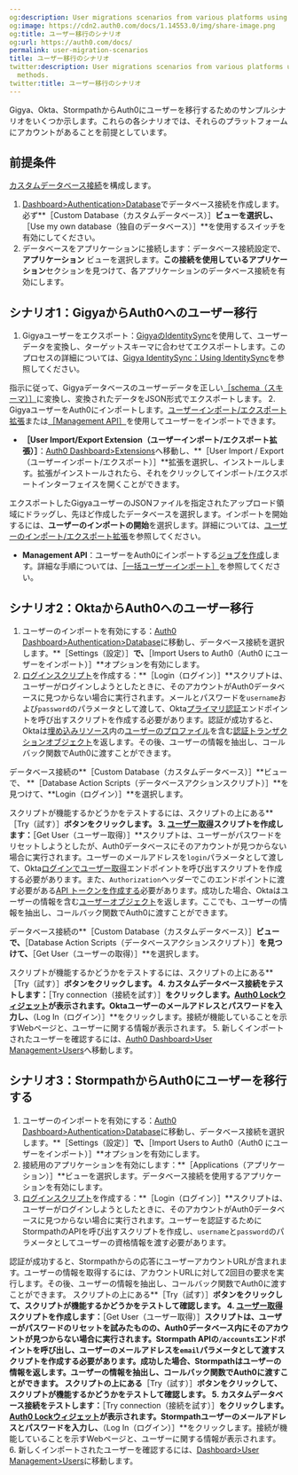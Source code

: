 ```yaml
---
og:description: User migrations scenarios from various platforms using multiple methods.
og:image: https://cdn2.auth0.com/docs/1.14553.0/img/share-image.png
og:title: ユーザー移行のシナリオ
og:url: https://auth0.com/docs/
permalink: user-migration-scenarios
title: ユーザー移行のシナリオ
twitter:description: User migrations scenarios from various platforms using multiple
  methods.
twitter:title: ユーザー移行のシナリオ
---
```


Gigya、Okta、StormpathからAuth0にユーザーを移行するためのサンプルシナリオをいくつか示します。これらの各シナリオでは、それらのプラットフォームにアカウントがあることを前提としています。

## 前提条件

[カスタムデータベース接続](/connections/database/custom-db)を構成します。

1. [Dashboard>Authentication>Database](%24%7Bmanage_url%7D/#/connections/database)でデータベース接続を作成します。必ず**［Custom Database（カスタムデータベース）］**ビューを選択し、**［Use my own database（独自のデータベース）］**を使用するスイッチを有効にしてください。
2. データベースをアプリケーションに接続します：データベース接続設定で、**アプリケーション** ビューを選択します。**この接続を使用しているアプリケーション**セクションを見つけて、各アプリケーションのデータベース接続を有効にします。

## シナリオ1：GigyaからAuth0へのユーザー移行

1. Gigyaユーザーをエクスポート：[GigyaのIdentitySync](https://help.sap.com/docs/SAP_CUSTOMER_DATA_CLOUD/8b8d6fffe113457094a17701f63e3d6a/2b717202e42a4165aa7f75f7eecab64f.html)を使用して、ユーザーデータを変換し、ターゲットスキーマに合わせてエクスポートします。このプロセスの詳細については、[Gigya IdentitySync：Using IdentitySync](https://help.sap.com/docs/SAP_CUSTOMER_DATA_CLOUD/8b8d6fffe113457094a17701f63e3d6a/2b717202e42a4165aa7f75f7eecab64f.html?locale=en-US)を参照してください。

指示に従って、Gigyaデータベースのユーザーデータを正しい[［schema（スキーマ）］](/users/import-and-export-users/bulk-user-import-database-schema-and-examples)に変換し、変換されたデータをJSON形式でエクスポートします。
2. GigyaユーザーをAuth0にインポートします。[ユーザーインポート/エクスポート拡張](/extensions/user-import-export-extension)または[［Management API］](/api/management/v2/)を使用してユーザーをインポートできます。

* **［User Import/Export Extension（ユーザーインポート/エクスポート拡張）］**：[Auth0 Dashboard>Extensions](%24%7Bmanage_url%7D/#/extensions)へ移動し、**［User Import / Export（ユーザーインポート/エクスポート）］**拡張を選択し、インストールします。拡張がインストールされたら、それをクリックしてインポート/エクスポートインターフェイスを開くことができます。

エクスポートしたGigyaユーザーのJSONファイルを指定されたアップロード領域にドラッグし、先ほど作成したデータベースを選択します。インポートを開始するには、**ユーザーのインポートの開始**を選択します。詳細については、[ユーザーのインポート/エクスポート拡張](/extensions/user-import-export-extension)を参照してください。
* **Management API**：ユーザーをAuth0にインポートする[ジョブを作成](/api/management/v2#!/Jobs/post_users_imports)します。詳細な手順については、[［一括ユーザーインポート］](/users/import-and-export-users/bulk-user-imports)を参照してください。

## シナリオ2：OktaからAuth0へのユーザー移行

1. ユーザーのインポートを有効にする：[Auth0 Dashboard>Authentication>Database](%24%7Bmanage_url%7D/#/connections/database)に移動し、データベース接続を選択します。**［Settings（設定）］**で、**［Import Users to Auth0（Auth0 にユーザーをインポート）］**オプションを有効にします。
2. [ログインスクリプト](/login)を作成する：**［Login（ログイン）］**スクリプトは、ユーザーがログインしようとしたときに、そのアカウントがAuth0データベースに見つからない場合に実行されます。メールとパスワードを`username`および`password`のパラメータとして渡して、Okta[プライマリ認証](https://developer.okta.com/docs/api/resources/authn.html#primary-authentication)エンドポイントを呼び出すスクリプトを作成する必要があります。認証が成功すると、Oktaは[埋め込みリソース](https://developer.okta.com/docs/api/resources/authn.html#embedded-resources)内の[ユーザーのプロファイル](https://developer.okta.com/docs/api/resources/authn.html#user-profile-object)を含む[認証トランザクションオブジェクト](https://developer.okta.com/docs/api/resources/authn.html#authentication-transaction-model)を返します。その後、ユーザーの情報を抽出し、コールバック関数でAuth0に渡すことができます。

データベース接続の**［Custom Database（カスタムデータベース）］**ビューで、 **［Database Action Scripts（データベースアクションスクリプト）］**を見つけて、**Login（ログイン）］**を選択します。

スクリプトが機能するかどうかをテストするには、スクリプトの上にある**［Try（試す）］**ボタンをクリックします。
3. [ユーザー取得](/get-user)スクリプトを作成します：**［Get User（ユーザー取得）］**スクリプトは、ユーザーがパスワードをリセットしようとしたが、Auth0データベースにそのアカウントが見つからない場合に実行されます。ユーザーのメールアドレスを`login`パラメータとして渡して、Okta[ログインでユーザー取得](https://developer.okta.com/docs/api/resources/users.html#get-user-with-login)エンドポイントを呼び出すスクリプトを作成する必要があります。また、`Authorization`ヘッダーでこのエンドポイントに渡す必要がある[API トークンを作成する](https://developer.okta.com/docs/api/getting_started/getting_a_token.html)必要があります。成功した場合、Oktaはユーザーの情報を含む[ユーザーオブジェクト](https://developer.okta.com/docs/api/resources/users.html#user-model)を返します。ここでも、ユーザーの情報を抽出し、コールバック関数でAuth0に渡すことができます。

データベース接続の**［Custom Database（カスタムデータベース）］**ビューで、**［Database Action Scripts（データベースアクションスクリプト）］**を見つけて、**［Get User（ユーザーの取得）］**を選択します。

スクリプトが機能するかどうかをテストするには、スクリプトの上にある**［Try（試す）］**ボタンをクリックします。
4. カスタムデータベース接続をテストします：**［Try connection（接続を試す）］**をクリックします。[Auth0 Lockウィジェット](/libraries/lock)が表示されます。Oktaユーザーのメールアドレスとパスワードを入力し、**（Log In（ログイン）］**をクリックします。接続が機能していることを示すWebページと、ユーザーに関する情報が表示されます。
5. 新しくインポートされたユーザーを確認するには、[Auth0 Dashboard>User Management>Users](%24%7Bmanage_url%7D/#/users)へ移動します。

## シナリオ3：StormpathからAuth0にユーザーを移行する

1. ユーザーのインポートを有効にする：[Auth0 Dashboard>Authentication>Database](%24%7Bmanage_url%7D/#/connections/database)に移動し、データベース接続を選択します。**［Settings（設定）］**で、**［Import Users to Auth0（Auth0 にユーザーをインポート）］**オプションを有効にします。
2. 接続用のアプリケーションを有効にします：**［Applications（アプリケーション）］**ビューを選択します。データベース接続を使用するアプリケーションを有効にします。
3. [ログインスクリプト](/login)を作成する：**［Login（ログイン）］**スクリプトは、ユーザーがログインしようとしたときに、そのアカウントがAuth0データベースに見つからない場合に実行されます。ユーザーを認証するためにStormpathのAPIを呼び出すスクリプトを作成し、`username`と`password`のパラメータとしてユーザーの資格情報を渡す必要があります。

認証が成功すると、Stormpathからの応答にユーザーアカウントURLが含まれます。ユーザーの情報を取得するには、アカウントURLに対して2回目の要求を実行します。その後、ユーザーの情報を抽出し、コールバック関数でAuth0に渡すことができます。
スクリプトの上にある**［Try（試す）］**ボタンをクリックして、スクリプトが機能するかどうかをテストして確認します。
4. [ユーザー取得](/get-user)スクリプトを作成します：**［Get User（ユーザー取得）］**スクリプトは、ユーザーがパスワードのリセットを試みたものの、Auth0データベース内にそのアカウントが見つからない場合に実行されます。Stormpath APIの`/accounts`エンドポイントを呼び出し、ユーザーのメールアドレスを`email`パラメータとして渡すスクリプトを作成する必要があります。成功した場合、Stormpathはユーザーの情報を返します。ユーザーの情報を抽出し、コールバック関数でAuth0に渡すことができます。
スクリプトの上にある**［Try（試す）］**ボタンをクリックして、スクリプトが機能するかどうかをテストして確認します。
5. カスタムデータベース接続をテストします：**［Try connection（接続を試す）］**をクリックします。[Auth0 Lockウィジェット](/libraries/lock)が表示されます。Stormpathユーザーのメールアドレスとパスワードを入力し、**（Log In（ログイン）］**をクリックします。接続が機能していることを示すWebページと、ユーザーに関する情報が表示されます。
6. 新しくインポートされたユーザーを確認するには、[Dashboard>User Management>Users](%24%7Bmanage_url%7D/#/users)に移動します。